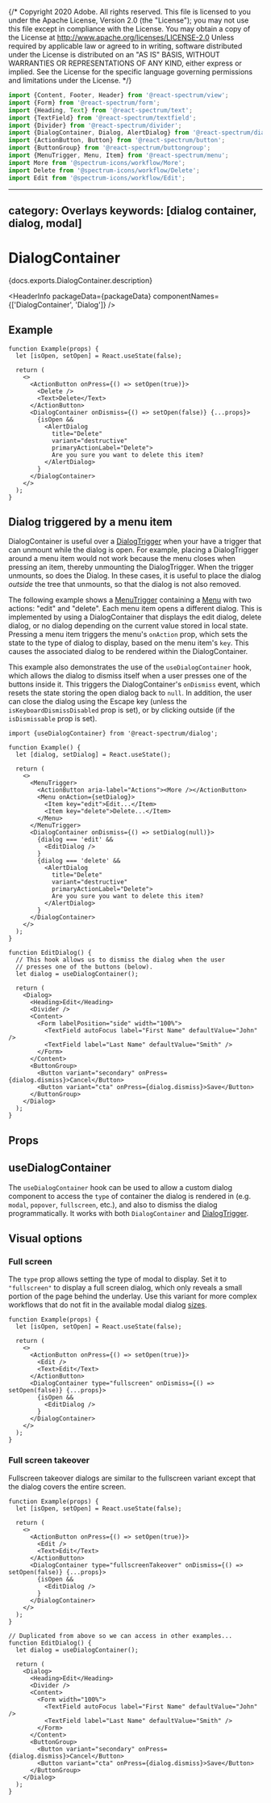{/* Copyright 2020 Adobe. All rights reserved.
This file is licensed to you under the Apache License, Version 2.0 (the "License");
you may not use this file except in compliance with the License. You may obtain a copy
of the License at http://www.apache.org/licenses/LICENSE-2.0
Unless required by applicable law or agreed to in writing, software distributed under
the License is distributed on an "AS IS" BASIS, WITHOUT WARRANTIES OR REPRESENTATIONS
OF ANY KIND, either express or implied. See the License for the specific language
governing permissions and limitations under the License. */}



```jsx import
import {Content, Footer, Header} from '@react-spectrum/view';
import {Form} from '@react-spectrum/form';
import {Heading, Text} from '@react-spectrum/text';
import {TextField} from '@react-spectrum/textfield';
import {Divider} from '@react-spectrum/divider';
import {DialogContainer, Dialog, AlertDialog} from '@react-spectrum/dialog';
import {ActionButton, Button} from '@react-spectrum/button';
import {ButtonGroup} from '@react-spectrum/buttongroup';
import {MenuTrigger, Menu, Item} from '@react-spectrum/menu';
import More from '@spectrum-icons/workflow/More';
import Delete from '@spectrum-icons/workflow/Delete';
import Edit from '@spectrum-icons/workflow/Edit';
```

---
category: Overlays
keywords: [dialog container, dialog, modal]
---

# DialogContainer

<p>{docs.exports.DialogContainer.description}</p>

<HeaderInfo
  packageData={packageData}
  componentNames={['DialogContainer', 'Dialog']} />

## Example

```tsx example
function Example(props) {
  let [isOpen, setOpen] = React.useState(false);

  return (
    <>
      <ActionButton onPress={() => setOpen(true)}>
        <Delete />
        <Text>Delete</Text>
      </ActionButton>
      <DialogContainer onDismiss={() => setOpen(false)} {...props}>
        {isOpen &&
          <AlertDialog
            title="Delete"
            variant="destructive"
            primaryActionLabel="Delete">
            Are you sure you want to delete this item?
          </AlertDialog>
        }
      </DialogContainer>
    </>
  );
}
```

## Dialog triggered by a menu item

DialogContainer is useful over a [DialogTrigger](DialogTrigger.html) when your have a trigger that can unmount while the dialog is
open. For example, placing a DialogTrigger around a menu item would not work because the menu closes when pressing an item, thereby
unmounting the DialogTrigger. When the trigger unmounts, so does the Dialog. In these cases, it is useful to place the dialog *outside*
the tree that unmounts, so that the dialog is not also removed.

The following example shows a [MenuTrigger](MenuTrigger.html) containing a [Menu](Menu.html) with two actions: "edit" and "delete".
Each menu item opens a different dialog. This is implemented by using a DialogContainer that displays the edit dialog,
delete dialog, or no dialog depending on the current value stored in local state. Pressing a menu item triggers the menu's
`onAction` prop, which sets the state to the type of dialog to display, based on the menu item's `key`. This causes the associated
dialog to be rendered within the DialogContainer.

This example also demonstrates the use of the `useDialogContainer` hook, which allows the dialog to dismiss itself when a user
presses one of the buttons inside it. This triggers the DialogContainer's `onDismiss` event, which resets the state storing the
open dialog back to `null`. In addition, the user can close the dialog using the <Keyboard>Escape</Keyboard> key (unless the
`isKeyboardDismissDisabled` prop is set), or by clicking outside (if the `isDismissable` prop is set).

```tsx example
import {useDialogContainer} from '@react-spectrum/dialog';

function Example() {
  let [dialog, setDialog] = React.useState();

  return (
    <>
      <MenuTrigger>
        <ActionButton aria-label="Actions"><More /></ActionButton>
        <Menu onAction={setDialog}>
          <Item key="edit">Edit...</Item>
          <Item key="delete">Delete...</Item>
        </Menu>
      </MenuTrigger>
      <DialogContainer onDismiss={() => setDialog(null)}>
        {dialog === 'edit' &&
          <EditDialog />
        }
        {dialog === 'delete' &&
          <AlertDialog
            title="Delete"
            variant="destructive"
            primaryActionLabel="Delete">
            Are you sure you want to delete this item?
          </AlertDialog>
        }
      </DialogContainer>
    </>
  );
}

function EditDialog() {
  // This hook allows us to dismiss the dialog when the user
  // presses one of the buttons (below).
  let dialog = useDialogContainer();

  return (
    <Dialog>
      <Heading>Edit</Heading>
      <Divider />
      <Content>
        <Form labelPosition="side" width="100%">
          <TextField autoFocus label="First Name" defaultValue="John" />
          <TextField label="Last Name" defaultValue="Smith" />
        </Form>
      </Content>
      <ButtonGroup>
        <Button variant="secondary" onPress={dialog.dismiss}>Cancel</Button>
        <Button variant="cta" onPress={dialog.dismiss}>Save</Button>
      </ButtonGroup>
    </Dialog>
  );
}
```

## Props

<PropTable component={docs.exports.DialogContainer} links={docs.links} />

## useDialogContainer

The `useDialogContainer` hook can be used to allow a custom dialog component to access the `type` of container
the dialog is rendered in (e.g. `modal`, `popover`, `fullscreen`, etc.), and also to dismiss the dialog
programmatically. It works with both `DialogContainer` and [DialogTrigger](DialogTrigger.html).

<FunctionAPI function={docs.exports.useDialogContainer} links={docs.links} />

## Visual options

### Full screen

The `type` prop allows setting the type of modal to display. Set it to `"fullscreen"` to display a full screen dialog, which
only reveals a small portion of the page behind the underlay. Use this variant for more complex workflows that do not fit in
the available modal dialog [sizes](Dialog.html#size).

```tsx example
function Example(props) {
  let [isOpen, setOpen] = React.useState(false);

  return (
    <>
      <ActionButton onPress={() => setOpen(true)}>
        <Edit />
        <Text>Edit</Text>
      </ActionButton>
      <DialogContainer type="fullscreen" onDismiss={() => setOpen(false)} {...props}>
        {isOpen &&
          <EditDialog />
        }
      </DialogContainer>
    </>
  );
}
```

### Full screen takeover

Fullscreen takeover dialogs are similar to the fullscreen variant except that the dialog covers the entire screen.

```tsx example
function Example(props) {
  let [isOpen, setOpen] = React.useState(false);

  return (
    <>
      <ActionButton onPress={() => setOpen(true)}>
        <Edit />
        <Text>Edit</Text>
      </ActionButton>
      <DialogContainer type="fullscreenTakeover" onDismiss={() => setOpen(false)} {...props}>
        {isOpen &&
          <EditDialog />
        }
      </DialogContainer>
    </>
  );
}
```

```tsx import
// Duplicated from above so we can access in other examples...
function EditDialog() {
  let dialog = useDialogContainer();

  return (
    <Dialog>
      <Heading>Edit</Heading>
      <Divider />
      <Content>
        <Form width="100%">
          <TextField autoFocus label="First Name" defaultValue="John" />
          <TextField label="Last Name" defaultValue="Smith" />
        </Form>
      </Content>
      <ButtonGroup>
        <Button variant="secondary" onPress={dialog.dismiss}>Cancel</Button>
        <Button variant="cta" onPress={dialog.dismiss}>Save</Button>
      </ButtonGroup>
    </Dialog>
  );
}
```
